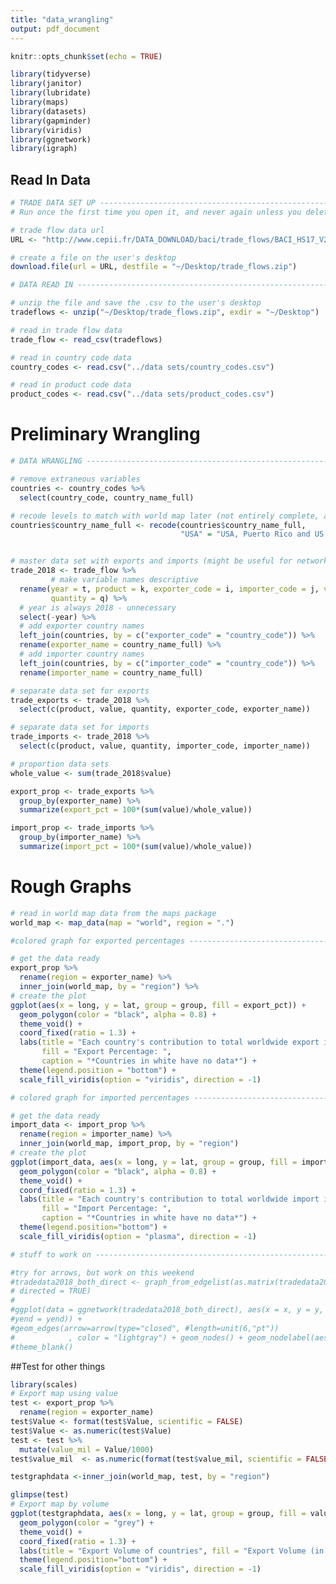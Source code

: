 ```yaml
---
title: "data_wrangling"
output: pdf_document
---
```


```r
knitr::opts_chunk$set(echo = TRUE)

library(tidyverse)
library(janitor)
library(lubridate)
library(maps)
library(datasets)
library(gapminder)
library(viridis)
library(ggnetwork)
library(igraph)
```

## Read In Data

```r
# TRADE DATA SET UP ----------------------------------------------------------------------
# Run once the first time you open it, and never again unless you delete the files

# trade flow data url
URL <- "http://www.cepii.fr/DATA_DOWNLOAD/baci/trade_flows/BACI_HS17_V202001.zip"

# create a file on the user's desktop 
download.file(url = URL, destfile = "~/Desktop/trade_flows.zip")
```


```r
# DATA READ IN ---------------------------------------------------------------------------

# unzip the file and save the .csv to the user's desktop
tradeflows <- unzip("~/Desktop/trade_flows.zip", exdir = "~/Desktop")

# read in trade flow data 
trade_flow <- read_csv(tradeflows)

# read in country code data 
country_codes <- read.csv("../data sets/country_codes.csv")

# read in product code data 
product_codes <- read.csv("../data sets/product_codes.csv")

```

# Preliminary Wrangling

```r
# DATA WRANGLING -------------------------------------------------------------------------

# remove extraneous variables 
countries <- country_codes %>%
  select(country_code, country_name_full) 

# recode levels to match with world map later (not entirely complete, add more if noticed)
countries$country_name_full <- recode(countries$country_name_full, 
                                      "USA" = "USA, Puerto Rico and US Virgin Islands")


# master data set with exports and imports (might be useful for networks)
trade_2018 <- trade_flow %>%
         # make variable names descriptive
  rename(year = t, product = k, exporter_code = i, importer_code = j, value = v, 
         quantity = q) %>%
  # year is always 2018 - unnecessary 
  select(-year) %>%
  # add exporter country names 
  left_join(countries, by = c("exporter_code" = "country_code")) %>%
  rename(exporter_name = country_name_full) %>%
  # add importer country names 
  left_join(countries, by = c("importer_code" = "country_code")) %>%
  rename(importer_name = country_name_full)

# separate data set for exports 
trade_exports <- trade_2018 %>%
  select(c(product, value, quantity, exporter_code, exporter_name))

# separate data set for imports 
trade_imports <- trade_2018 %>%
  select(c(product, value, quantity, importer_code, importer_name))

# proportion data sets 
whole_value <- sum(trade_2018$value)

export_prop <- trade_exports %>%
  group_by(exporter_name) %>%
  summarize(export_pct = 100*(sum(value)/whole_value))

import_prop <- trade_imports %>%
  group_by(importer_name) %>%
  summarize(import_pct = 100*(sum(value)/whole_value))
```

# Rough Graphs 

```r
# read in world map data from the maps package 
world_map <- map_data(map = "world", region = ".")

#colored graph for exported percentages --------------------------------------------------

# get the data ready 
export_prop %>%
  rename(region = exporter_name) %>%
  inner_join(world_map, by = "region") %>%
# create the plot  
ggplot(aes(x = long, y = lat, group = group, fill = export_pct)) +
  geom_polygon(color = "black", alpha = 0.8) +
  theme_void() +
  coord_fixed(ratio = 1.3) +
  labs(title = "Each country's contribution to total worldwide export in percentages", 
       fill = "Export Percentage: ", 
       caption = "*Countries in white have no data*") +
  theme(legend.position = "bottom") + 
  scale_fill_viridis(option = "viridis", direction = -1) 

# colored graph for imported percentages -------------------------------------------------

# get the data ready 
import_data <- import_prop %>%
  rename(region = importer_name) %>%
  inner_join(world_map, import_prop, by = "region")
# create the plot
ggplot(import_data, aes(x = long, y = lat, group = group, fill = import_pct)) +
  geom_polygon(color = "black", alpha = 0.8) +
  theme_void() +
  coord_fixed(ratio = 1.3) +
  labs(title = "Each country's contribution to total worldwide import in percentages", 
       fill = "Import Percentage: ", 
       caption = "*Countries in white have no data*") +
  theme(legend.position="bottom") + 
  scale_fill_viridis(option = "plasma", direction = -1) 

# stuff to work on -----------------------------------------------------------------------

#try for arrows, but work on this weekend
#tradedata2018_both_direct <- graph_from_edgelist(as.matrix(tradedata2018_both[,3:4]), 
# directed = TRUE)
#
#ggplot(data = ggnetwork(tradedata2018_both_direct), aes(x = x, y = y, xend = xend, 
#yend = yend)) + 
#geom_edges(arrow=arrow(type="closed", #length=unit(6,"pt"))
#            , color = "lightgray") + geom_nodes() + geom_nodelabel(aes(label = name)) + 
#theme_blank()
```


##Test for other things 
```r
library(scales)
# Export map using value
test <- export_prop %>%
  rename(region = exporter_name)
test$Value <- format(test$Value, scientific = FALSE)
test$Value <- as.numeric(test$Value)
test <- test %>%
  mutate(value_mil = Value/1000)
test$value_mil  <- as.numeric(format(test$value_mil, scientific = FALSE))

testgraphdata <-inner_join(world_map, test, by = "region")

glimpse(test)
# Export map by volume 
ggplot(testgraphdata, aes(x = long, y = lat, group = group, fill = value_mil)) +
  geom_polygon(color = "grey") +
  theme_void() +
  coord_fixed(ratio = 1.3) +
  labs(title = "Export Volume of countries", fill = "Export Volume (in million US$)", caption = "*Countries in white have no data*") +
  theme(legend.position="bottom") + 
  scale_fill_viridis(option = "viridis", direction = -1) 

```




